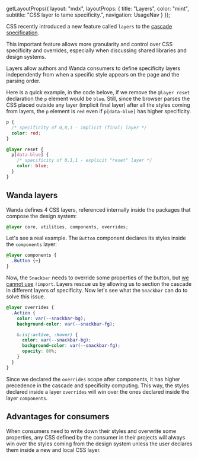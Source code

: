 
  getLayoutProps({
    layout: "mdx",
    layoutProps: {
      title: "Layers",
      color: "mint",
      subtitle: "CSS layer to tame specificity.",
      navigation: UsageNav
    }
  });


CSS recently introduced a new feature called `layers` to the [cascade specification](https://www.w3.org/TR/css-cascade-5/#layering).

This important feature allows more granularity and control over CSS specificity and overrides, especially when discussing shared libraries and design systems.

Layers allow authors and Wanda consumers to define specificity layers independently from when a specific style appears on the page and the parsing order.

Here is a quick example, in the code belove, if we remove the `@layer reset` declaration the `p` element would be `blue`.
Still, since the browser parses the CSS placed outside any layer (implicit final layer) after all the styles coming from layers, the `p` element is `red` even if `p[data-blue]` has higher specificity.

```css
p {
  /* specificity of 0,0,1 - implicit (final) layer */
  color: red;
}

@layer reset {
  p[data-blue] {
    /* specificity of 0,1,1 - explicit "reset" layer */
    color: blue;
  }
}
```

## Wanda layers

Wanda defines 4 CSS layers, referenced internally inside the packages that compose the design system:

```css
@layer core, utilities, components, overrides;
```

Let's see a real example. The `Button` component declares its styles inside the `components` layer:

```css
@layer components {
  .Button {⋯}
}
```

Now, the `Snackbar` needs to override some properties of the button, but [we cannot use](https://s3.memeshappen.com/memes/i-will-find-you-then-you-will-pay-for-that-meme-8720.jpg) `!import`. Layers rescue us by allowing us to section the cascade in different layers of specificity. Now let's see what the `Snackbar` can do to solve this issue.

```css
@layer overrides {
  .Action {
    color: var(--snackbar-bg);
    background-color: var(--snackbar-fg);

    &:is(:active, :hover) {
      color: var(--snackbar-bg);
      background-color: var(--snackbar-fg);
      opacity: 80%;
    }
  }
}
```

Since we declared the `overrides` scope after components, it has higher precedence in the cascade and specificity computing. This way, the styles declared inside a layer `overrides` will win over the ones declared inside the layer `components`.

## Advantages for consumers

When consumers need to write down their styles and overwrite some properties, any CSS defined by the consumer in their projects will always win over the styles coming from the design system unless the user declares them inside a new and local CSS layer.
